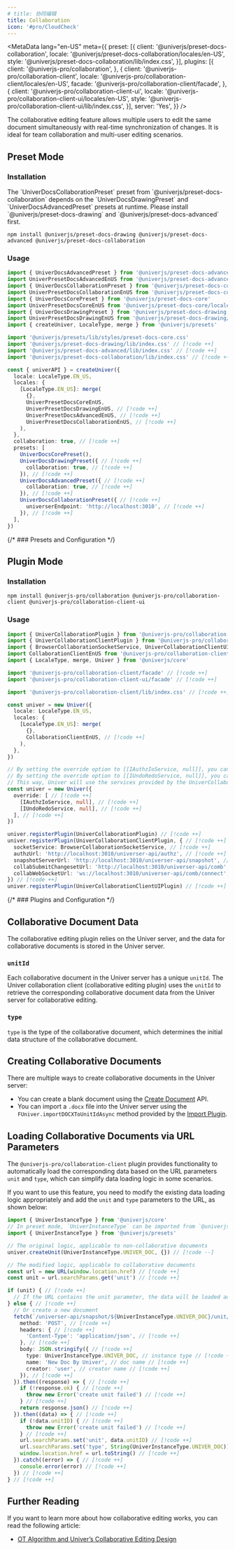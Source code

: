 ```yaml
---
# title: 协同编辑
title: Collaboration
icon: '#pro/CloudCheck'
---
```


<MetaData
  lang="en-US"
  meta={{
    preset: [{
      client: '@univerjs/preset-docs-collaboration',
      locale: '@univerjs/preset-docs-collaboration/locales/en-US',
      style: '@univerjs/preset-docs-collaboration/lib/index.css',
    }],
    plugins: [{
      client: '@univerjs-pro/collaboration',
    }, {
      client: '@univerjs-pro/collaboration-client',
      locale: '@univerjs-pro/collaboration-client/locales/en-US',
      facade: '@univerjs-pro/collaboration-client/facade',
    }, {
      client: '@univerjs-pro/collaboration-client-ui',
      locale: '@univerjs-pro/collaboration-client-ui/locales/en-US',
      style: '@univerjs-pro/collaboration-client-ui/lib/index.css',
    }],
    server: 'Yes',
  }}
/>

The collaborative editing feature allows multiple users to edit the same document simultaneously with real-time synchronization of changes. It is ideal for team collaboration and multi-user editing scenarios.

## Preset Mode

### Installation

<Callout>
  The `UniverDocsCollaborationPreset` preset from `@univerjs/preset-docs-collaboration` depends on the `UniverDocsDrawingPreset` and `UniverDocsAdvancedPreset` presets at runtime. Please install `@univerjs/preset-docs-drawing` and `@univerjs/preset-docs-advanced` first.
</Callout>

```package-install
npm install @univerjs/preset-docs-drawing @univerjs/preset-docs-advanced @univerjs/preset-docs-collaboration
```

### Usage

```typescript
import { UniverDocsAdvancedPreset } from '@univerjs/preset-docs-advanced' // [!code ++]
import UniverPresetDocsAdvancedEnUS from '@univerjs/preset-docs-advanced/locales/en-US' // [!code ++]
import { UniverDocsCollaborationPreset } from '@univerjs/preset-docs-collaboration' // [!code ++]
import UniverPresetDocsCollaborationEnUS from '@univerjs/preset-docs-collaboration/locales/en-US' // [!code ++]
import { UniverDocsCorePreset } from '@univerjs/preset-docs-core'
import UniverPresetDocsCoreEnUS from '@univerjs/preset-docs-core/locales/en-US'
import { UniverDocsDrawingPreset } from '@univerjs/preset-docs-drawing' // [!code ++]
import UniverPresetDocsDrawingEnUS from '@univerjs/preset-docs-drawing/locales/en-US' // [!code ++]
import { createUniver, LocaleType, merge } from '@univerjs/presets'

import '@univerjs/presets/lib/styles/preset-docs-core.css'
import '@univerjs/preset-docs-drawing/lib/index.css' // [!code ++]
import '@univerjs/preset-docs-advanced/lib/index.css' // [!code ++]
import '@univerjs/preset-docs-collaboration/lib/index.css' // [!code ++]

const { univerAPI } = createUniver({
  locale: LocaleType.EN_US,
  locales: {
    [LocaleType.EN_US]: merge(
      {},
      UniverPresetDocsCoreEnUS,
      UniverPresetDocsDrawingEnUS, // [!code ++]
      UniverPresetDocsAdvancedEnUS, // [!code ++]
      UniverPresetDocsCollaborationEnUS, // [!code ++]
    ),
  },
  collaboration: true, // [!code ++]
  presets: [
    UniverDocsCorePreset(),
    UniverDocsDrawingPreset({ // [!code ++]
      collaboration: true, // [!code ++]
    }), // [!code ++]
    UniverDocsAdvancedPreset({ // [!code ++]
      collaboration: true, // [!code ++]
    }), // [!code ++]
    UniverDocsCollaborationPreset({ // [!code ++]
      universerEndpoint: 'http://localhost:3010', // [!code ++]
    }), // [!code ++]
  ],
})
```

{/* ### Presets and Configuration */}

## Plugin Mode

### Installation

```package-install
npm install @univerjs-pro/collaboration @univerjs-pro/collaboration-client @univerjs-pro/collaboration-client-ui
```

### Usage

```typescript
import { UniverCollaborationPlugin } from '@univerjs-pro/collaboration' // [!code ++]
import { UniverCollaborationClientPlugin } from '@univerjs-pro/collaboration-client' // [!code ++]
import { BrowserCollaborationSocketService, UniverCollaborationClientUIPlugin } from '@univerjs-pro/collaboration-client-ui' // [!code ++]
import CollaborationClientEnUS from '@univerjs-pro/collaboration-client/locale/en-US' // [!code ++]
import { LocaleType, merge, Univer } from '@univerjs/core'

import '@univerjs-pro/collaboration-client/facade' // [!code ++]
import '@univerjs-pro/collaboration-client-ui/facade' // [!code ++]

import '@univerjs-pro/collaboration-client/lib/index.css' // [!code ++]

const univer = new Univer({
  locale: LocaleType.EN_US,
  locales: {
    [LocaleType.EN_US]: merge(
      {},
      CollaborationClientEnUS, // [!code ++]
    ),
  },
})

// By setting the override option to [[IAuthzIoService, null]], you can instruct Univer not to register the built-in IAuthzIoService.
// By setting the override option to [[IUndoRedoService, null]], you can instruct Univer not to register the built-in IUndoRedoService.
// This way, Univer will use the services provided by the UniverCollaborationPlugin as the implementation for the authorization and undo-redo features.
const univer = new Univer({
  override: [ // [!code ++]
    [IAuthzIoService, null], // [!code ++]
    [IUndoRedoService, null], // [!code ++]
  ], // [!code ++]
})

univer.registerPlugin(UniverCollaborationPlugin) // [!code ++]
univer.registerPlugin(UniverCollaborationClientPlugin, { // [!code ++]
  socketService: BrowserCollaborationSocketService, // [!code ++]
  authzUrl: 'http://localhost:3010/universer-api/authz', // [!code ++]
  snapshotServerUrl: 'http://localhost:3010/universer-api/snapshot', // [!code ++]
  collabSubmitChangesetUrl: 'http://localhost:3010/universer-api/comb', // [!code ++]
  collabWebSocketUrl: 'ws://localhost:3010/universer-api/comb/connect', // [!code ++]
}) // [!code ++]
univer.registerPlugin(UniverCollaborationClientUIPlugin) // [!code ++]
```

{/* ### Plugins and Configuration */}

## Collaborative Document Data

The collaborative editing plugin relies on the Univer server, and the data for collaborative documents is stored in the Univer server.

### `unitId`

Each collaborative document in the Univer server has a unique `unitId`. The Univer collaboration client (collaborative editing plugin) uses the `unitId` to retrieve the corresponding collaborative document data from the Univer server for collaborative editing.

### `type`

`type` is the type of the collaborative document, which determines the initial data structure of the collaborative document.

## Creating Collaborative Documents

There are multiple ways to create collaborative documents in the Univer server:

- You can create a blank document using the [Create Document](/en-US/guides/docs/getting-started/pro/api#create-document) API.
- You can import a `.docx` file into the Univer server using the `FUniver.importDOCXToUnitIdAsync` method provided by the [Import Plugin](/en-US/guides/docs/features/import-export).

## Loading Collaborative Documents via URL Parameters

The `@univerjs-pro/collaboration-client` plugin provides functionality to automatically load the corresponding data based on the URL parameters `unit` and `type`, which can simplify data loading logic in some scenarios.

If you want to use this feature, you need to modify the existing data loading logic appropriately and add the `unit` and `type` parameters to the URL, as shown below:

```typescript
import { UniverInstanceType } from '@univerjs/core'
// In preset mode, `UniverInstanceType` can be imported from `@univerjs/presets`
import { UniverInstanceType } from '@univerjs/presets'

// The original logic, applicable to non-collaborative documents
univer.createUnit(UniverInstanceType.UNIVER_DOC, {}) // [!code --]

// The modified logic, applicable to collaborative documents
const url = new URL(window.location.href) // [!code ++]
const unit = url.searchParams.get('unit') // [!code ++]

if (unit) { // [!code ++]
  // If the URL contains the unit parameter, the data will be loaded automatically
} else { // [!code ++]
  // Or create a new document
  fetch(`/universer-api/snapshot/${UniverInstanceType.UNIVER_DOC}/unit/-/create`, { // [!code ++]
    method: 'POST', // [!code ++]
    headers: { // [!code ++]
      'Content-Type': 'application/json', // [!code ++]
    }, // [!code ++]
    body: JSON.stringify({ // [!code ++]
      type: UniverInstanceType.UNIVER_DOC, // instance type // [!code ++]
      name: 'New Doc By Univer', // doc name // [!code ++]
      creator: 'user', // creator name // [!code ++]
    }), // [!code ++]
  }).then((response) => { // [!code ++]
    if (!response.ok) { // [!code ++]
      throw new Error('create unit failed') // [!code ++]
    } // [!code ++]
    return response.json() // [!code ++]
  }).then((data) => { // [!code ++]
    if (!data.unitID) { // [!code ++]
      throw new Error('create unit failed') // [!code ++]
    } // [!code ++]
    url.searchParams.set('unit', data.unitID) // [!code ++]
    url.searchParams.set('type', String(UniverInstanceType.UNIVER_DOC)) // [!code ++]
    window.location.href = url.toString() // [!code ++]
  }).catch((error) => { // [!code ++]
    console.error(error) // [!code ++]
  }) // [!code ++]
} // [!code ++]
```

## Further Reading

If you want to learn more about how collaborative editing works, you can read the following article:

- [OT Algorithm and Univer’s Collaborative Editing Design](/en-US/blog/ot)
